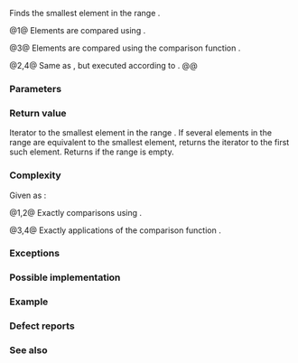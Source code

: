 {{cpp/title|min_element}}
{{cpp/algorithm/navbar}}
{{dcl begin}}
{{dcl header|algorithm}}
{{dcla|num=1|notes={{mark constexpr since c++17}}|
template&lt; class ForwardIt &gt; 
ForwardIt min_element( ForwardIt first, ForwardIt last );
}}
{{dcl|num=2|since=c++17|
template&lt; class ExecutionPolicy, class ForwardIt &gt; 
ForwardIt min_element( ExecutionPolicy&amp;&amp; policy, 
                       ForwardIt first, ForwardIt last );
}}
{{dcla|num=3|notes={{mark constexpr since c++17}}|
template&lt; class ForwardIt, class Compare &gt;
ForwardIt min_element( ForwardIt first, ForwardIt last,
                       Compare comp );
}}
{{dcl|num=4|since=c++17|
template&lt; class ExecutionPolicy, class ForwardIt, class Compare &gt;
ForwardIt min_element( ExecutionPolicy&amp;&amp; policy, 
                       ForwardIt first, ForwardIt last,
                       Compare comp );
}}
{{dcl end}}

Finds the smallest element in the range {{range|first|last}}.

@1@ Elements are compared using {{rev inl|until=c++20|{{c/core|operator&lt;}}}}{{rev inl|since=c++20|{{c|std::less{}&lt;!----&gt;}}}}.

@3@ Elements are compared using the comparison function {{c|comp}}.

@2,4@ Same as {{v|1,3}}, but executed according to {{c|policy}}.
@@ {{cpp/algorithm/parallel overload precondition|plural=yes}}

===Parameters===
{{par begin}}
{{par|first, last|forward iterators defining the range to examine}}
{{par exec pol}}
{{par cmp|comp|p1=ForwardIt}} 
{{par hreq}}
{{par req named|ForwardIt|ForwardIterator}}
{{par end}}

===Return value===
Iterator to the smallest element in the range {{range|first|last}}. If several elements in the range are equivalent to the smallest element, returns the iterator to the first such element. Returns {{c|last}} if the range is empty.

===Complexity===
Given {{mathjax-or|\(\scriptsize N\)|N}} as {{c|std::distance(first, last)}}:

@1,2@ Exactly {{mathjax-or|\(\scriptsize \max(N-1,0)\)|max(N-1,0)}} comparisons using {{rev inl|until=c++20|{{c/core|operator&lt;}}}}{{rev inl|since=c++20|{{c|std::less{}&lt;!----&gt;}}}}.

@3,4@ Exactly {{mathjax-or|\(\scriptsize \max(N-1,0)\)|max(N-1,0)}} applications of the comparison function {{c|comp}}.

===Exceptions===
{{cpp/algorithm/parallel exceptions reporting behavior|singular=no}}

===Possible implementation===
{{eq impl
|title1=min_element (1)|ver1=1|1=
template&lt;class ForwardIt&gt;
ForwardIt min_element(ForwardIt first, ForwardIt last)
{
    if (first == last)
        return last;
    
    ForwardIt smallest = first;
    
    while (++first != last)
        if (*first &lt; *smallest)
            smallest = first;
    
    return smallest;
}
|title2=min_element (3)|ver2=3|2=
template&lt;class ForwardIt, class Compare&gt;
ForwardIt min_element(ForwardIt first, ForwardIt last, Compare comp)
{
    if (first == last)
        return last;
    
    ForwardIt smallest = first;
    
    while (++first != last)
        if (comp(*first, *smallest))
            smallest = first;
    
    return smallest;
}
}}

===Example===
{{example
|
|code=
#include &lt;algorithm&gt;
#include &lt;iostream&gt;
#include &lt;vector&gt;
 
int main()
{
    std::vector&lt;int&gt; v{3, 1, -4, 1, 5, 9};
    
    std::vector&lt;int&gt;::iterator result = std::min_element(v.begin(), v.end());
    std::cout &lt;&lt; "min element has value " &lt;&lt; *result &lt;&lt; " and index ["
              &lt;&lt; std::distance(v.begin(), result) &lt;&lt; "]\n";
}
|output=
min element has value -4 and index [2]
}}

===Defect reports===
{{dr list begin}}
{{dr list item|wg=lwg|dr=212|std=C++98|before=the return value was not specified if {{range|first|last}} is empty|after=returns {{c|last}} in this case}}
{{dr list item|wg=lwg|dr=2150|std=C++98|before=the iterator to the first non-greatest element was returned|after=corrected the return value}}
{{dr list end}}

===See also===
{{dsc begin}}
{{dsc inc|cpp/algorithm/dsc max_element}}
{{dsc inc|cpp/algorithm/dsc minmax_element}}
{{dsc inc|cpp/algorithm/dsc min}}
{{dsc inc|cpp/algorithm/ranges/dsc min_element}}
{{dsc end}}

{{langlinks|de|es|fr|it|ja|pt|ru|zh}}